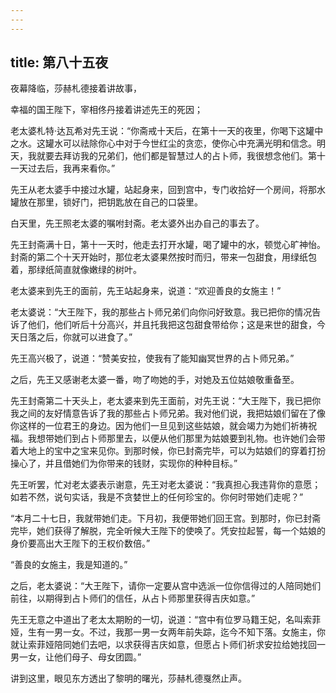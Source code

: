 ```yaml
---
---
---
```

title: 第八十五夜
---






夜幕降临，莎赫札德接着讲故事，





幸福的国王陛下，宰相佟丹接着讲述先王的死因；





老太婆札特·达瓦希对先王说：“你斋戒十天后，在第十一天的夜里，你喝下这罐中之水。这罐水可以祛除你心中对于今世红尘的贪恋，使你心中充满光明和信念。明天，我就要去拜访我的兄弟们，他们都是智慧过人的占卜师，我很想念他们。第十一天过去后，我再来看你。”

先王从老太婆手中接过水罐，站起身来，回到宫中，专门收拾好一个房间，将那水罐放在那里，锁好门，把钥匙放在自己的口袋里。

白天里，先王照老太婆的嘱咐封斋。老太婆外出办自己的事去了。

先王封斋满十日，第十一天时，他走去打开水罐，喝了罐中的水，顿觉心旷神怡。封斋的第二个十天开始时，那位老太婆果然按时而归，带来一包甜食，用绿纸包着，那绿纸简直就像嫩绿的树叶。

老太婆来到先王的面前，先王站起身来，说道：“欢迎善良的女施主！”

老太婆说：“大王陛下，我的那些占卜师兄弟们向你问好致意。我已把你的情况告诉了他们，他们听后十分高兴，并且托我把这包甜食带给你；这是来世的甜食，今天日落之后，你就可以进食了。”

先王高兴极了，说道：“赞美安拉，使我有了能知幽冥世界的占卜师兄弟。”

之后，先王又感谢老太婆一番，吻了吻她的手，对她及五位姑娘敬重备至。

先王封斋第二十天头上，老太婆来到先王面前，对先王说：“大王陛下，我已把你我之间的友好情意告诉了我的那些占卜师兄弟。我对他们说，我把姑娘们留在了像你这样的一位君王的身边。因为他们一旦见到这些姑娘，就会竭力为她们祈祷祝福。我想带她们到占卜师那里去，以便从他们那里为姑娘要到礼物。也许她们会带着大地上的宝中之宝来见你。到那时候，你已封斋完毕，可以为姑娘们的穿着打扮操心了，并且借她们为你带来的钱财，实现你的种种目标。”

先王听罢，忙对老太婆表示谢意，先王对老太婆说：“我真担心我违背你的意愿；如若不然，说句实话，我是不贪婪世上的任何珍宝的。你何时带她们走呢？”

“本月二十七日，我就带她们走。下月初，我便带她们回王宫。到那时，你已封斋完毕，她们获得了解脱，完全听候大王陛下的使唤了。凭安拉起誓，每一个姑娘的身价要高出大王陛下的王权价数倍。”

“善良的女施主，我是知道的。”

之后，老太婆说：“大王陛下，请你一定要从宫中选派一位你信得过的人陪同她们前往，以期得到占卜师们的信任，从占卜师那里获得吉庆如意。”

先王无意之中道出了老太太期盼的一切，说道：“宫中有位罗马籍王妃，名叫索菲娅，生有一男一女。不过，我那一男一女两年前失踪，迄今不知下落。女施主，你就让索菲娅陪同她们去吧，以求获得吉庆如意，但愿占卜师们祈求安拉给她找回一男一女，让他们母子、母女团圆。”





讲到这里，眼见东方透出了黎明的曙光，莎赫札德戛然止声。